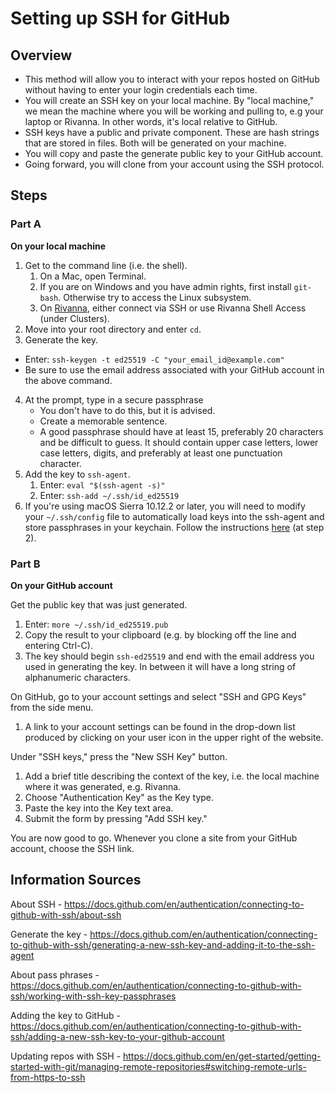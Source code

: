 # Setting up SSH for GitHub

## Overview

- This method will allow you to interact with your repos hosted on GitHub without having to enter your login credentials each time.
- You will create an SSH key on your local machine. By \"local machine,\" we mean the machine where you will be working and pulling to, e.g your laptop or Rivanna. In other words, it\'s local relative to GitHub.
- SSH keys have a public and private component. These are hash strings that are stored in files. Both will be generated on your machine.
- You will copy and paste the generate public key to your GitHub account.
- Going forward, you will clone from your account using the SSH protocol.

## Steps

### Part A

**On your local machine**

1. Get to the command line (i.e. the shell).
    1. On a Mac, open Terminal.
    2. If you are on Windows and you have admin rights, first install `git-bash`. Otherwise try to access the Linux subsystem.
    3. On [Rivanna](https://rivanna-portal.hpc.virginia.edu/pun/sys/shell/ssh/rivanna.hpc.virginia.edu), either connect via SSH or use Rivanna Shell Access (under Clusters).
2. Move into your root directory and enter `cd`.
3. Generate the key.
  - Enter: `ssh-keygen -t ed25519 -C "your_email_id@example.com"`
  - Be sure to use the email address associated with your GitHub account in the above command.
4. At the prompt, type in a secure passphrase
    - You don\'t have to do this, but it is advised.
    - Create a memorable sentence.
    - A good passphrase should have at least 15, preferably 20
        characters and be difficult to guess. It should contain upper
        case letters, lower case letters, digits, and preferably at
        least one punctuation character.
5. Add the key to `ssh-agent`.    
    1. Enter: `eval "$(ssh-agent -s)"`
    2. Enter: `ssh-add ~/.ssh/id_ed25519`
6.  If you\'re using macOS Sierra 10.12.2 or later, you will need to
    modify your `~/.ssh/config` file to automatically load keys into the
    ssh-agent and store passphrases in your keychain. Follow the
    instructions
    [here](https://docs.github.com/en/authentication/connecting-to-github-with-ssh/generating-a-new-ssh-key-and-adding-it-to-the-ssh-agent?platform=mac#adding-your-ssh-key-to-the-ssh-agent)
    (at step 2).

### Part B

**On your GitHub account**

Get the public key that was just generated.

1.  Enter: `more ~/.ssh/id_ed25519.pub`
2.  Copy the result to your clipboard (e.g. by blocking off the line and
    entering Ctrl-C).
3.  The key should begin `ssh-ed25519` and end with the email address
    you used in generating the key. In between it will have a long
    string of alphanumeric characters.

On GitHub, go to your account settings and select \"SSH and GPG Keys\"
from the side menu.

1.  A link to your account settings can be found in the drop-down list
    produced by clicking on your user icon in the upper right of the
    website.

Under \"SSH keys,\" press the \"New SSH Key\" button.

1.  Add a brief title describing the context of the key, i.e. the local
    machine where it was generated, e.g. Rivanna.
2.  Choose \"Authentication Key\" as the Key type.
3.  Paste the key into the Key text area.
4.  Submit the form by pressing \"Add SSH key.\"

You are now good to go. Whenever you clone a site from your GitHub
account, choose the SSH link.

## Information Sources

About SSH
-   <https://docs.github.com/en/authentication/connecting-to-github-with-ssh/about-ssh>

Generate the key
-   <https://docs.github.com/en/authentication/connecting-to-github-with-ssh/generating-a-new-ssh-key-and-adding-it-to-the-ssh-agent>

About pass phrases
-   <https://docs.github.com/en/authentication/connecting-to-github-with-ssh/working-with-ssh-key-passphrases>

Adding the key to GitHub
-   <https://docs.github.com/en/authentication/connecting-to-github-with-ssh/adding-a-new-ssh-key-to-your-github-account>

Updating repos with SSH
-   <https://docs.github.com/en/get-started/getting-started-with-git/managing-remote-repositories#switching-remote-urls-from-https-to-ssh>
